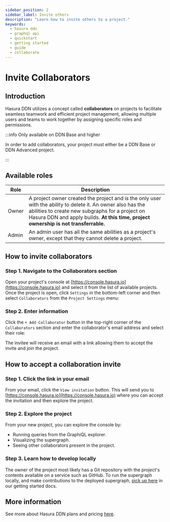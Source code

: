 ```yaml
---
sidebar_position: 2
sidebar_label: Invite others
description: "Learn how to invite others to a project."
keywords:
  - hasura ddn
  - graphql api
  - quickstart
  - getting started
  - guide
  - collaborate
---
```



# Invite Collaborators

## Introduction

Hasura DDN utilizes a concept called **collaborators** on projects to facilitate seamless teamwork and efficient project
management, allowing multiple users and teams to work together by assigning specific roles and permissions.

:::info Only available on DDN Base and higher

In order to add collaborators, your project must either be a DDN Base or DDN Advanced project.

:::

## Available roles

| Role  | Description                                                                                                                                                                                                                                             |
| ----- | ------------------------------------------------------------------------------------------------------------------------------------------------------------------------------------------------------------------------------------------------------- |
| Owner | A project owner created the project and is the only user with the ability to delete it. An owner also has the abilities to create new subgraphs for a project on Hasura DDN and apply builds. **At this time, project ownership is not transferrable.** |
| Admin | An admin user has all the same abilities as a project's owner, except that they cannot delete a project.                                                                                                                                                |

## How to invite collaborators

### Step 1. Navigate to the Collaborators section

Open your project's console at [https://console.hasura.io](https://console.hasura.io) and select it from the list of
available projects. Once the project is open, click `Settings` in the bottom-left corner and then select `Collaborators`
from the `Project Settings` menu:

<Thumbnail src="/img/ci-cd/0.0.1_console_invite-collaborator.png" alt="Invite a collaborator" width="1000" />

### Step 2. Enter information

Click the `+ Add Collaborator` button in the top-right corner of the `Collaborators` section and enter the
collaborator's email address and select their role:

<Thumbnail src="/img/ci-cd/0.0.1_console_assign-collaborator-role.png" alt="Invite a collaborator" width="1000" />

The invitee will receive an email with a link allowing them to accept the invite and join the project.

## How to accept a collaboration invite

### Step 1. Click the link in your email

From your email, click the `View invitation` button. This will send you to
[https://console.hasura.io](https://console.hasura.io) where you can accept the invitation and then explore the project.

### Step 2. Explore the project

From your new project, you can explore the console by:

- Running queries from the GraphiQL explorer.
- Visualizing the supergraph.
- Seeing other collaborators present in the project.

### Step 3. Learn how to develop locally

The owner of the project most likely has a Git repository with the project's contents available on a service such as
GitHub. To run the supergraph locally, and make contributions to the deployed supergraph,
[pick up here](/getting-started/build-your-api) in our getting started docs.

## More information

See more about Hasura DDN plans and pricing [here](billing/pricing.mdx).
